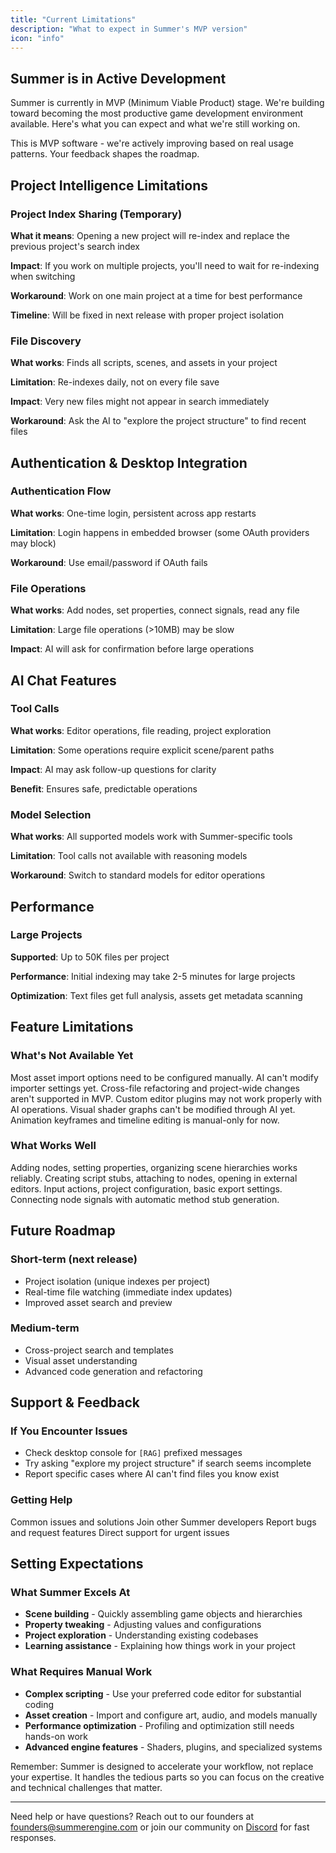 ```yaml
---
title: "Current Limitations"
description: "What to expect in Summer's MVP version"
icon: "info"
---
```


## Summer is in Active Development

Summer is currently in MVP (Minimum Viable Product) stage. We're building toward becoming the most productive game development environment available. Here's what you can expect and what we're still working on.

<Warning>
This is MVP software - we're actively improving based on real usage patterns. Your feedback shapes the roadmap.
</Warning>

## Project Intelligence Limitations

### Project Index Sharing (Temporary)

**What it means**: Opening a new project will re-index and replace the previous project's search index

**Impact**: If you work on multiple projects, you'll need to wait for re-indexing when switching

**Workaround**: Work on one main project at a time for best performance

**Timeline**: Will be fixed in next release with proper project isolation

### File Discovery

**What works**: Finds all scripts, scenes, and assets in your project

**Limitation**: Re-indexes daily, not on every file save

**Impact**: Very new files might not appear in search immediately

**Workaround**: Ask the AI to "explore the project structure" to find recent files

## Authentication & Desktop Integration

### Authentication Flow

**What works**: One-time login, persistent across app restarts

**Limitation**: Login happens in embedded browser (some OAuth providers may block)

**Workaround**: Use email/password if OAuth fails

### File Operations

**What works**: Add nodes, set properties, connect signals, read any file

**Limitation**: Large file operations (>10MB) may be slow

**Impact**: AI will ask for confirmation before large operations

## AI Chat Features

### Tool Calls

**What works**: Editor operations, file reading, project exploration

**Limitation**: Some operations require explicit scene/parent paths

**Impact**: AI may ask follow-up questions for clarity

**Benefit**: Ensures safe, predictable operations

### Model Selection

**What works**: All supported models work with Summer-specific tools

**Limitation**: Tool calls not available with reasoning models

**Workaround**: Switch to standard models for editor operations

## Performance

### Large Projects

**Supported**: Up to 50K files per project

**Performance**: Initial indexing may take 2-5 minutes for large projects

**Optimization**: Text files get full analysis, assets get metadata scanning

## Feature Limitations

### What's Not Available Yet

<AccordionGroup>
  <Accordion icon="x" title="Advanced import settings">
    Most asset import options need to be configured manually. AI can't modify importer settings yet.
  </Accordion>
  
  <Accordion icon="x" title="Large-scale refactoring">
    Cross-file refactoring and project-wide changes aren't supported in MVP.
  </Accordion>
  
  <Accordion icon="x" title="Plugin integration">
    Custom editor plugins may not work properly with AI operations.
  </Accordion>
  
  <Accordion icon="x" title="Visual shader editing">
    Visual shader graphs can't be modified through AI yet.
  </Accordion>
  
  <Accordion icon="x" title="Animation timeline">
    Animation keyframes and timeline editing is manual-only for now.
  </Accordion>
</AccordionGroup>

### What Works Well

<AccordionGroup>
  <Accordion icon="check" title="Scene composition">
    Adding nodes, setting properties, organizing scene hierarchies works reliably.
  </Accordion>
  
  <Accordion icon="check" title="Script attachment">
    Creating script stubs, attaching to nodes, opening in external editors.
  </Accordion>
  
  <Accordion icon="check" title="Project settings">
    Input actions, project configuration, basic export settings.
  </Accordion>
  
  <Accordion icon="check" title="Signal connections">
    Connecting node signals with automatic method stub generation.
  </Accordion>
</AccordionGroup>

## Future Roadmap

### Short-term (next release)

- Project isolation (unique indexes per project)
- Real-time file watching (immediate index updates)
- Improved asset search and preview

### Medium-term

- Cross-project search and templates
- Visual asset understanding
- Advanced code generation and refactoring

## Support & Feedback

### If You Encounter Issues

- Check desktop console for `[RAG]` prefixed messages
- Try asking "explore my project structure" if search seems incomplete
- Report specific cases where AI can't find files you know exist

### Getting Help

<CardGroup cols={2}>
  <Card title="Troubleshooting" icon="wrench" href="/desktop/troubleshooting">
    Common issues and solutions
  </Card>
  
  <Card title="Discord Community" icon="message-circle" href="https://discord.gg/summer">
    Join other Summer developers
  </Card>
  
  <Card title="GitHub Issues" icon="bug" href="https://github.com/SummerEngine/summer/issues">
    Report bugs and request features
  </Card>
  
  <Card title="Email Support" icon="mail" href="mailto:founders@summerengine.com">
    Direct support for urgent issues
  </Card>
</CardGroup>

## Setting Expectations

### What Summer Excels At

- **Scene building** - Quickly assembling game objects and hierarchies
- **Property tweaking** - Adjusting values and configurations
- **Project exploration** - Understanding existing codebases
- **Learning assistance** - Explaining how things work in your project

### What Requires Manual Work

- **Complex scripting** - Use your preferred code editor for substantial coding
- **Asset creation** - Import and configure art, audio, and models manually
- **Performance optimization** - Profiling and optimization still needs hands-on work
- **Advanced engine features** - Shaders, plugins, and specialized systems

<Note>
Remember: Summer is designed to accelerate your workflow, not replace your expertise. It handles the tedious parts so you can focus on the creative and technical challenges that matter.
</Note>

---

Need help or have questions? Reach out to our founders at [founders@summerengine.com](mailto:founders@summerengine.com) or join our community on [Discord](https://discord.gg/yUpgtxnZky) for fast responses.
